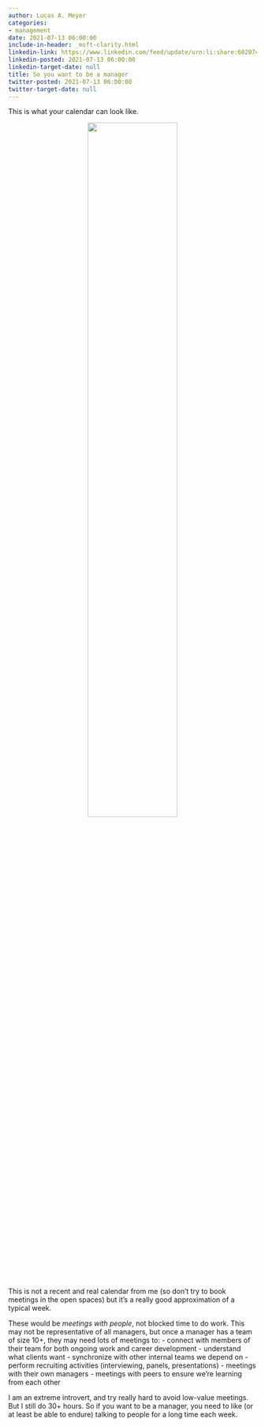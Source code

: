 ```yaml
---
author: Lucas A. Meyer
categories:
- management
date: 2021-07-13 06:00:00
include-in-header: _msft-clarity.html
linkedin-link: https://www.linkedin.com/feed/update/urn:li:share:6820742108136120320
linkedin-posted: 2021-07-13 06:00:00
linkedin-target-date: null
title: So you want to be a manager
twitter-posted: 2021-07-13 06:00:00
twitter-target-date: null
---
```

This is what your calendar can look like. 

<center>![](/images/blurred-calendar.jpg){width=60%}</center>

This is not a recent and real calendar from me (so don't try to book meetings in the open spaces) but it's a really good approximation of a typical week.

These would be *meetings with people*, not blocked time to do work. This may not be representative of all managers, but once a manager has a team of size 10+, they may need lots of meetings to:
- connect with members of their team for both ongoing work and career development
- understand what clients want
- synchronize with other internal teams we depend on
- perform recruiting activities (interviewing, panels, presentations)
- meetings with their own managers
- meetings with peers to ensure we're learning from each other

I am an extreme introvert, and try really hard to avoid low-value meetings. But I still do 30+ hours. So if you want to be a manager, you need to like (or at least be able to endure) talking to people for a long time each week.
